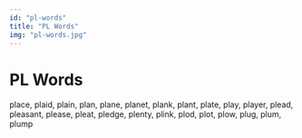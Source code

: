 ```yaml
---
id: "pl-words"
title: "PL Words"
img: "pl-words.jpg"
---
```


# PL Words

place, plaid, plain, plan, plane, planet, plank, plant, plate, play, player, plead, pleasant, please, pleat, pledge, plenty, plink, plod, plot, plow, plug, plum, plump
